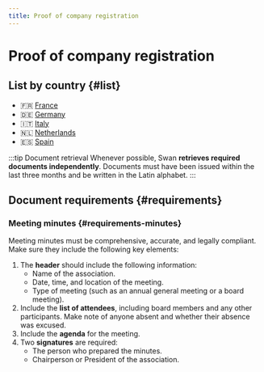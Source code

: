 ```yaml
---
title: Proof of company registration
---
```


# Proof of company registration

## List by country {#list}

- 🇫🇷 [France](./france.mdx)
- 🇩🇪 [Germany](./germany.mdx)
- 🇮🇹 [Italy](./italy.mdx)
- 🇳🇱 [Netherlands](./netherlands.mdx)
- 🇪🇸 [Spain](./spain.mdx)

:::tip Document retrieval
Whenever possible, Swan **retrieves required documents independently**.
Documents must have been issued within the last three months and be written in the Latin alphabet.
:::

## Document requirements {#requirements}

### Meeting minutes {#requirements-minutes}

Meeting minutes must be comprehensive, accurate, and legally compliant.
Make sure they include the following key elements:

1. The **header** should include the following information:
    - Name of the association.
    - Date, time, and location of the meeting.
    - Type of meeting (such as an annual general meeting or a board meeting).
2. Include the **list of attendees**, including board members and any other participants. Make note of anyone absent and whether their absence was excused.
3. Include the **agenda** for the meeting.
4. Two **signatures** are required:
    - The person who prepared the minutes.
    - Chairperson or President of the association.